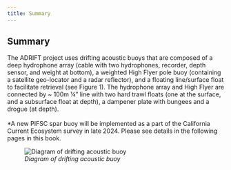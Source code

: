 ```yaml
---
title: Summary
---
```


## Summary

The ADRIFT project uses drifting acoustic buoys that are composed of a deep hydrophone array (cable with two hydrophones, recorder, depth sensor, and weight at bottom), a weighted High Flyer pole buoy (containing a satellite geo-locator and a radar reflector), and a floating line/surface float to facilitate retrieval (see Figure 1). The hydrophone array and High Flyer are connected by \~ 100m ¼" line with two hard trawl floats (one at the surface, and a subsurface float at depth), a dampener plate with bungees and a drogue (at depth). \
\
\*A new PIFSC spar buoy will be implemented as a part of the California Current Ecosystem survey in late 2024. Please see details in the following pages in this book.

![*Diagram of drifting acoustic buoy*](images/Screenshot%202022-10-26%20113539.png){fig-align="left"}

## 
